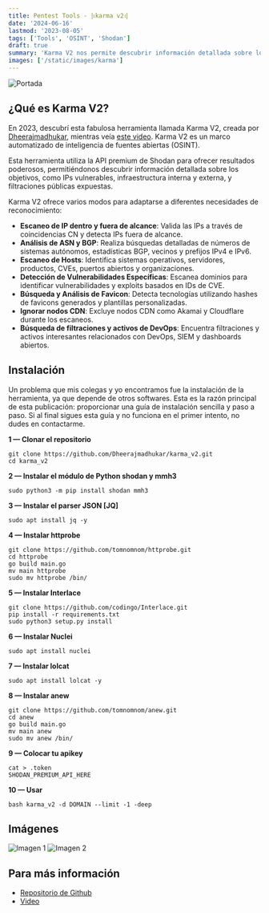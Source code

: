 ```yaml
---
title: Pentest Tools - ⡷𝚔𝚊𝚛𝚖𝚊 𝚟𝟸⢾
date: '2024-06-16'
lastmod: '2023-08-05'
tags: ['Tools', 'OSINT', 'Shodan']
draft: true
summary: 'Karma V2 nos permite descubrir información detallada sobre los objetivos, como IPs vulnerables, infraestructura interna y externa, y filtraciones públicas expuestas.'
images: ['/static/images/karma']
---
```


![Portada](https://miro.medium.com/v2/resize:fit:640/format:webp/1*ED6ZmPCqS1-UclNjSIYHbg.png)

<TOCInline toc={props.toc} exclude="Introduccion" />

## ¿Qué es Karma V2?

En 2023, descubrí esta fabulosa herramienta llamada Karma V2, creada por [Dheerajmadhukar](https://x.com/Dheerajmadhukar), mientras veía [este video](https://www.youtube.com/watch?v=-jLbRnmGYaA). Karma V2 es un marco automatizado de inteligencia de fuentes abiertas (OSINT).

Esta herramienta utiliza la API premium de Shodan para ofrecer resultados poderosos, permitiéndonos descubrir información detallada sobre los objetivos, como IPs vulnerables, infraestructura interna y externa, y filtraciones públicas expuestas.

Karma V2 ofrece varios modos para adaptarse a diferentes necesidades de reconocimiento:

- **Escaneo de IP dentro y fuera de alcance**: Valida las IPs a través de coincidencias CN y detecta IPs fuera de alcance.
- **Análisis de ASN y BGP**: Realiza búsquedas detalladas de números de sistemas autónomos, estadísticas BGP, vecinos y prefijos IPv4 e IPv6.
- **Escaneo de Hosts**: Identifica sistemas operativos, servidores, productos, CVEs, puertos abiertos y organizaciones.
- **Detección de Vulnerabilidades Específicas**: Escanea dominios para identificar vulnerabilidades y exploits basados en IDs de CVE.
- **Búsqueda y Análisis de Favicon**: Detecta tecnologías utilizando hashes de favicons generados y plantillas personalizadas.
- **Ignorar nodos CDN**: Excluye nodos CDN como Akamai y Cloudflare durante los escaneos.
- **Búsqueda de filtraciones y activos de DevOps**: Encuentra filtraciones y activos interesantes relacionados con DevOps, SIEM y dashboards abiertos.

## Instalación

Un problema que mis colegas y yo encontramos fue la instalación de la herramienta, ya que depende de otros softwares. Esta es la razón principal de esta publicación: proporcionar una guía de instalación sencilla y paso a paso. Si al final sigues esta guía y no funciona en el primer intento, no dudes en contactarme.

**1 — Clonar el repositorio**

```
git clone https://github.com/Dheerajmadhukar/karma_v2.git
cd karma_v2
```

**2 — Instalar el módulo de Python shodan y mmh3**

```
sudo python3 -m pip install shodan mmh3
```

**3 — Instalar el parser JSON [JQ]**

```
sudo apt install jq -y
```

**4 — Instalar httprobe**

```
git clone https://github.com/tomnomnom/httprobe.git
cd httprobe
go build main.go
mv main httprobe
sudo mv httprobe /bin/
```

**5 — Instalar Interlace**

```
git clone https://github.com/codingo/Interlace.git
pip install -r requirements.txt
sudo python3 setup.py install
```

**6 — Instalar Nuclei**

```
sudo apt install nuclei
```

**7 — Instalar lolcat**

```
sudo apt install lolcat -y
```

**8 — Instalar anew**

```
git clone https://github.com/tomnomnom/anew.git
cd anew
go build main.go
mv main anew
sudo mv anew /bin/
```

**9 — Colocar tu apikey**

```
cat > .token
SHODAN_PREMIUM_API_HERE
```

**10 — Usar**

```
bash karma_v2 -d DOMAIN --limit -1 -deep
```

## Imágenes

![Imagen 1](https://miro.medium.com/v2/resize:fit:786/format:webp/1*yQhGA0pBrmsfizxYj2UOSg.png)
![Imagen 2](https://miro.medium.com/v2/resize:fit:786/format:webp/1*TsF03j2E8kSL3D3WIcmfSQ.png)

## Para más información

- [Repositorio de Github](https://github.com/Dheerajmadhukar/karma_v2)
- [Video](https://www.youtube.com/watch?v=ZMSX0vCsLOY&t=1s)
